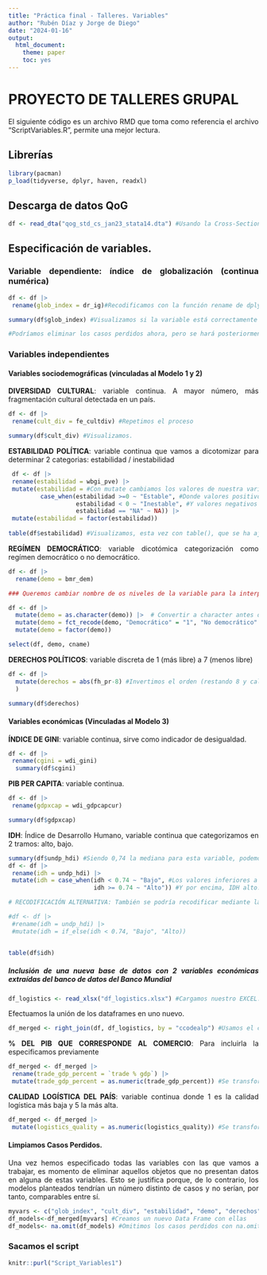 ---
title: "Práctica final - Talleres. Variables"
author: "Rubén Díaz y Jorge de Diego"
date: "2024-01-16"
output: 
  html_document:
    theme: paper
    toc: yes
---

```{=html}
<style>
body {
text-align: justify}
</style>
```


# PROYECTO DE TALLERES GRUPAL

El siguiente código es un archivo RMD que toma como referencia el archivo "ScriptVariables.R", permite una mejor lectura.

## Librerías

```{r}
library(pacman)
p_load(tidyverse, dplyr, haven, readxl)
```


## Descarga de datos QoG

```{r}
df <- read_dta("qog_std_cs_jan23_stata14.dta") #Usando la Cross-Section del QoG
```

## Especificación de variables.

### Variable dependiente: índice de globalización (continua numérica)

```{r}
df <- df |>
 rename(glob_index = dr_ig)#Recodificamos con la función rename de dplyr

summary(df$glob_index) #Visualizamos si la variable está correctamente especificada

#Podríamos eliminar los casos perdidos ahora, pero se hará posteriormente de forma más óptima.
```

### Variables independientes

#### Variables sociodemográficas (vinculadas al Modelo 1 y 2)

**DIVERSIDAD CULTURAL**: variable continua. A mayor número, más fragmentación cultural detectada en un país.

```{r}
df <- df |> 
 rename(cult_div = fe_cultdiv) #Repetimos el proceso

summary(df$cult_div) #Visualizamos.
```

**ESTABILIDAD POLÍTICA**: variable continua que vamos a dicotomizar para determinar 2 categorias: estabilidad / inestabilidad

```{r}
 df <- df |> 
 rename(estabilidad = wbgi_pve) |> 
 mutate(estabilidad = #Con mutate cambiamos los valores de nuestra variable
         case_when(estabilidad >=0 ~ "Estable", #Donde valores positivos implican una política estable
                   estabilidad < 0 ~ "Inestable", #Y valores negativos lo contrario: inestabilidad. 
                   estabilidad == "NA" ~ NA)) |>
 mutate(estabilidad = factor(estabilidad))
 
table(df$estabilidad) #Visualizamos, esta vez con table(), que se ha ajustado bien la variable.

```

**REGÍMEN DEMOCRÁTICO**: variable dicotómica categorización como regímen democrático o no democrático.

```{r}
df <- df |> 
  rename(demo = bmr_dem)

### Queremos cambiar nombre de os niveles de la variable para la interpretación futura, utilizamos el paquete forcats a continuación

df <- df |> 
  mutate(demo = as.character(demo)) |>  # Convertir a character antes de recodificar
  mutate(demo = fct_recode(demo, "Democrático" = "1", "No democrático" = "0")) |> 
  mutate(demo = factor(demo))

select(df, demo, cname)

```

**DERECHOS POLÍTICOS**: variable discreta de 1 (más libre) a 7 (menos libre)

```{r}
df <- df |> 
  mutate(derechos = abs(fh_pr-8) #Invertimos el orden (restando 8 y calculando en valores absolutos), para que un mayor número implique más derechos y el análisis posterior sea más sencillo
  )

summary(df$derechos)
```

#### Variables económicas (Vinculadas al Modelo 3)

**ÍNDICE DE GINI**: variable continua, sirve como indicador de desigualdad.

```{r}
df <- df |> 
 rename(cgini = wdi_gini)
  summary(df$cgini)
```

**PIB PER CAPITA**: variable continua.

```{r}
df <- df |> 
 rename(gdpxcap = wdi_gdpcapcur)

summary(df$gdpxcap)

```

**IDH**: Índice de Desarrollo Humano, variable continua que categorizamos en 2 tramos: alto, bajo.

```{r}
summary(df$undp_hdi) #Siendo 0,74 la mediana para esta variable, podemos dividir en dos a los países
df <- df |> 
 rename(idh = undp_hdi) |> 
 mutate(idh = case_when(idh < 0.74 ~ "Bajo", #Los valores inferiores a esta media se consideran IDH Bajo
                        idh >= 0.74 ~ "Alto")) #Y por encima, IDH alto.

# RECODIFICACIÓN ALTERNATIVA: También se podría recodificar mediante la función "if_else"

#df <- df |> 
 #rename(idh = undp_hdi) |> 
 #mutate(idh = if_else(idh < 0.74, "Bajo", "Alto)) 


table(df$idh)
```

##### Inclusión de una nueva base de datos con 2 variables económicas extraídas del banco de datos del Banco Mundial

```{r}
df_logistics <- read_xlsx("df_logistics.xlsx") #Cargamos nuestro EXCEL.
```

Efectuamos la unión de los dataframes en uno nuevo.

```{r}
df_merged <- right_join(df, df_logistics, by = "ccodealp") #Usamos el código del país como referencia para la unión de los datos, pues los nombre de algunos países usando "cnames" es distinto en la QoG y en los datos del Banco Mundial.
```

**% DEL PIB QUE CORRESPONDE AL COMERCIO**: Para incluirla la especificamos previamente

```{r, warning= FALSE}
df_merged <- df_merged |> 
 rename(trade_gdp_percent = `trade % gdp`) |> 
 mutate(trade_gdp_percent = as.numeric(trade_gdp_percent)) #Se transforma en variable numérica.
```

**CALIDAD LOGÍSTICA DEL PAÍS**: variable continua donde 1 es la calidad logística más baja y 5 la más alta.

```{r, warning= FALSE}
df_merged <- df_merged |> 
 mutate(logistics_quality = as.numeric(logistics_quality)) #Se transforma en variable numérica.

```

#### Limpiamos Casos Perdidos.

Una vez hemos especificado todas las variables con las que vamos a trabajar, es momento de eliminar aquellos objetos que no presentan datos en alguna de estas variables. Esto se justifica porque, de lo contrario, los modelos planteados tendrían un número distinto de casos y no serían, por tanto, comparables entre sí.

```{r}
myvars <- c("glob_index", "cult_div", "estabilidad", "demo", "derechos", "cgini", "idh", "logistics_quality", "trade_gdp_percent")  #Agrupamos las variables que deseamos dentro de los modelos.
df_models<-df_merged[myvars] #Creamos un nuevo Data Frame con ellas
df_models<- na.omit(df_models) #Omitimos los casos perdidos con na.omit()

```

### Sacamos el script

```{r}
knitr::purl("Script_Variables1")
```


